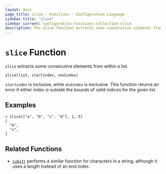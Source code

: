 ```yaml
---
layout: docs
page_title: slice - Functions - Configuration Language
sidebar_title: 'slice'
sidebar_current: configuration-functions-collection-slice
description: The slice function extracts some consecutive elements from within a list.
---
```


# `slice` Function

`slice` extracts some consecutive elements from within a list.

```hcl
slice(list, startindex, endindex)
```

`startindex` is inclusive, while `endindex` is exclusive. This function returns
an error if either index is outside the bounds of valid indices for the given
list.

## Examples

```shell
> slice(["a", "b", "c", "d"], 1, 3)
[
  "b",
  "c",
]
```

## Related Functions

- [`substr`](../string/substr) performs a similar function for characters in a
  string, although it uses a length instead of an end index.

